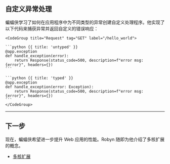 ## 自定义异常处理

蝙蝠侠学习了如何在应用程序中为不同类型的异常创建自定义处理程序。他实现了以下代码来捕获异常并返回自定义的错误响应：

<Row>
<Col>
</Col>
  <Col sticky>

    <CodeGroup title="Request" tag="GET" label="/hello_world">

    ```python {{ title: 'untyped' }}
    @app.exception
    def handle_exception(error):
        return Response(status_code=500, description=f"error msg: {error}", headers={})
    ```

    ```python {{ title: 'typed' }}
    @app.exception
    def handle_exception(error: Exception):
        return Response(status_code=500, description=f"error msg: {error}", headers={})
    ```
    </CodeGroup>

  </Col>
</Row>

---

## 下一步

现在，蝙蝠侠希望进一步提升 Web 应用的性能。Robyn 随即为他介绍了多核扩展的概念。

- [多核扩展](/documentation/zh/api_reference/scaling)
